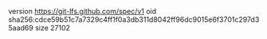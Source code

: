 version https://git-lfs.github.com/spec/v1
oid sha256:cdce59b51c7a7329c4ff1f0a3db311d8042ff96dc9015e6f3701c297d35aad69
size 27102
